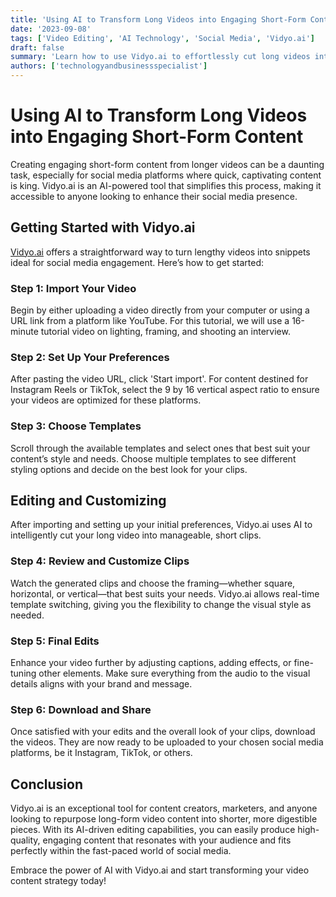 ```yaml
---
title: 'Using AI to Transform Long Videos into Engaging Short-Form Content'
date: '2023-09-08'
tags: ['Video Editing', 'AI Technology', 'Social Media', 'Vidyo.ai']
draft: false
summary: 'Learn how to use Vidyo.ai to effortlessly cut long videos into multiple short-form pieces perfect for platforms like Instagram Reels and TikTok. This guide will walk you through the process step-by-step.'
authors: ['technologyandbusinessspecialist']
---
```


# Using AI to Transform Long Videos into Engaging Short-Form Content

Creating engaging short-form content from longer videos can be a daunting task, especially for social media platforms where quick, captivating content is king. Vidyo.ai is an AI-powered tool that simplifies this process, making it accessible to anyone looking to enhance their social media presence.

## Getting Started with Vidyo.ai

[Vidyo.ai](https://vidyo.ai/) offers a straightforward way to turn lengthy videos into snippets ideal for social media engagement. Here’s how to get started:

### Step 1: Import Your Video

Begin by either uploading a video directly from your computer or using a URL link from a platform like YouTube. For this tutorial, we will use a 16-minute tutorial video on lighting, framing, and shooting an interview.

### Step 2: Set Up Your Preferences

After pasting the video URL, click 'Start import'. For content destined for Instagram Reels or TikTok, select the 9 by 16 vertical aspect ratio to ensure your videos are optimized for these platforms.

### Step 3: Choose Templates

Scroll through the available templates and select ones that best suit your content’s style and needs. Choose multiple templates to see different styling options and decide on the best look for your clips.

## Editing and Customizing

After importing and setting up your initial preferences, Vidyo.ai uses AI to intelligently cut your long video into manageable, short clips.

### Step 4: Review and Customize Clips

Watch the generated clips and choose the framing—whether square, horizontal, or vertical—that best suits your needs. Vidyo.ai allows real-time template switching, giving you the flexibility to change the visual style as needed.

### Step 5: Final Edits

Enhance your video further by adjusting captions, adding effects, or fine-tuning other elements. Make sure everything from the audio to the visual details aligns with your brand and message.

### Step 6: Download and Share

Once satisfied with your edits and the overall look of your clips, download the videos. They are now ready to be uploaded to your chosen social media platforms, be it Instagram, TikTok, or others.

## Conclusion

Vidyo.ai is an exceptional tool for content creators, marketers, and anyone looking to repurpose long-form video content into shorter, more digestible pieces. With its AI-driven editing capabilities, you can easily produce high-quality, engaging content that resonates with your audience and fits perfectly within the fast-paced world of social media.

Embrace the power of AI with Vidyo.ai and start transforming your video content strategy today!

